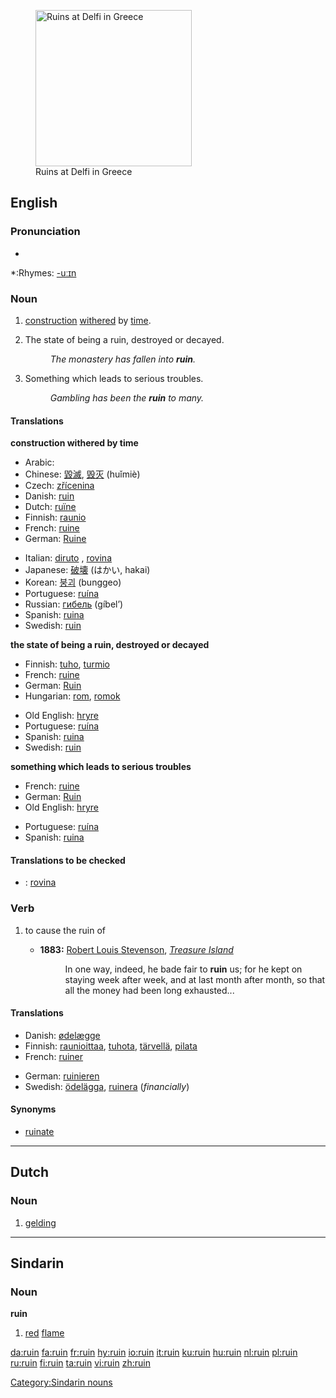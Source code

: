 {{see|Ruin}}
[[Image:Ruins at Delfi.JPG|right|250px|thumb|Ruins at Delfi in Greece]]
==English==

===Pronunciation===
*{{audio|en-us-ruin.ogg|Audio (US)}}

*:Rhymes: [[Rhymes:English:-uːɪn|-uːɪn]]

===Noun===
{{en-noun}}

# {{countable}} [[construction]] [[withered]] by [[time]].
# {{uncountable}} The state of being a ruin, destroyed or decayed.
#:''The monastery has fallen into '''ruin'''.''
# {{uncountable}} Something which leads to serious troubles.
#:''Gambling has been the '''ruin''' to many.''

====Translations====
'''construction withered by time'''
{{top}}
*Arabic: {{ARchar|[[خراب]]}} {{IPAchar|(χarāb)}} {{m}}
*Chinese: [[毀滅]], [[毁灭]] (huǐmiè)
*Czech: [[zřícenina]] {{f}}
*Danish: [[ruin#Danish|ruin]]
*Dutch: [[ruïne]] {{f}}
*Finnish: [[raunio]]
*French: [[ruine]] {{f}}
*German: [[Ruine]] {{f}}
{{mid}}
*Italian: [[diruto]] {{m}}, [[rovina]] {{f}}
*Japanese: [[破壊]] (はかい, hakai)
*Korean: [[붕괴]] (bunggeo)
*Portuguese: [[ruína]] {{f}}
*Russian: [[гибель]] (gíbel’) {{f}}
*Spanish: [[ruina]] {{f}}
*Swedish: [[ruin#Swedish|ruin]] 
{{bottom}}

'''the state of being a ruin, destroyed or decayed'''
{{top}}
*Finnish: [[tuho]], [[turmio]]
*French: [[ruine]] {{f}}
*German: [[Ruin]] {{m}}
*Hungarian: [[rom]], [[romok]]
{{mid}}
*Old English: [[hryre]] {{m}}
*Portuguese: [[ruína]] {{f}}
*Spanish: [[ruina]] {{f}}
*Swedish: [[ruin#Swedish|ruin]]
{{bottom}}

'''something which leads to serious troubles'''
{{top}}
*French: [[ruine]] {{f}}
*German: [[Ruin]] {{m}}
*Old English: [[hryre]] {{m}}
{{mid}}
*Portuguese: [[ruína]] {{f}}
*Spanish: [[ruina]] {{f}}
{{bottom}}

====Translations to be checked====
{{checktrans}}

*{{ttbc|Italian}}: [[rovina]]

===Verb===
{{en-verb}}

# {{transitive}} to cause the ruin of
#*'''1883:''' [[w:Robert Louis Stevenson|Robert Louis Stevenson]], ''[[w:Treasure Island|Treasure Island]]''
#*: In one way, indeed, he bade fair to '''ruin''' us; for he kept on staying week after week, and at last month after month, so that all the money had been long exhausted...

====Translations====
{{top}}
*Danish: [[ødelæg]]ge 
*Finnish: [[raunioittaa]], [[tuhota]], [[tärvellä]], [[pilata]]
*French: [[ruiner]]
{{mid}}
*German: [[ruinieren]]
*Swedish: [[ödelägga]], [[ruinera]] (''financially'')
{{bottom}}

====Synonyms====
* [[ruinate]]

----

==Dutch==
===Noun===
{{nl-noun|ruinen|ruintje}}

# [[gelding]]

----

==Sindarin==
===Noun===
'''ruin'''
# [[red]] [[flame]]

[[Category:Sindarin nouns]]

[[da:ruin]]
[[fa:ruin]]
[[fr:ruin]]
[[hy:ruin]]
[[io:ruin]]
[[it:ruin]]
[[ku:ruin]]
[[hu:ruin]]
[[nl:ruin]]
[[pl:ruin]]
[[ru:ruin]]
[[fi:ruin]]
[[ta:ruin]]
[[vi:ruin]]
[[zh:ruin]]